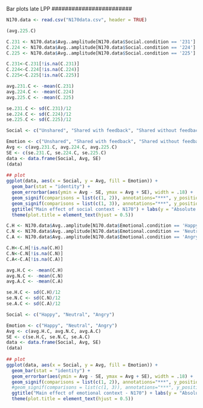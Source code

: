 ########################
Bar plots late LPP
########################
```r

N170.data <- read.csv("N170data.csv", header = TRUE)


```


```r
(avg.225.C)
```


```r
C.231 <- N170.data$Avg..amplitude[N170.data$Social.condition == '231']
C.224 <- N170.data$Avg..amplitude[N170.data$Social.condition == '224']
C.225 <- N170.data$Avg..amplitude[N170.data$Social.condition == '225']

C.231<-C.231[!is.na(C.231)]
C.224<-C.224[!is.na(C.224)]
C.225<-C.225[!is.na(C.225)]

avg.231.C <- -mean(C.231)
avg.224.C <- -mean(C.224)
avg.225.C <- -mean(C.225)

se.231.C <- sd(C.231)/12
se.224.C <- sd(C.224)/12
se.225.C <- sd(C.225)/12

Social <- c("Unshared", "Shared with feedback", "Shared without feedback")

Emotion <- c("Unshared", "Shared with feedback", "Shared without feedback") 
Avg <- c(avg.231.C, avg.224.C, avg.225.C)
SE <- c(se.231.C, se.224.C, se.225.C)
data <- data.frame(Social, Avg, SE)
(data)
 
## plot
ggplot(data, aes(x = Social, y = Avg, fill = Emotion)) +
  geom_bar(stat = "identity") +
  geom_errorbar(aes(ymin = Avg - SE, ymax = Avg + SE), width = .18) +
  geom_signif(comparisons = list(c(1, 2)), annotations="***", y_position = 2.4, tip_length = 0.03) +
  geom_signif(comparisons = list(c(1, 3)), annotations="***", y_position = 2.6, tip_length = 0.03) +
  ggtitle("Main effect of social context - N170") + labs(y = "Absolute avg. amplitude") +
  theme(plot.title = element_text(hjust = 0.5))

```

```r

C.H <- N170.data$Avg..amplitude[N170.data$Emotional.condition == 'Happy']
C.N <- N170.data$Avg..amplitude[N170.data$Emotional.condition == 'Neutral']
C.A <- N170.data$Avg..amplitude[N170.data$Emotional.condition == 'Angry']

C.H<-C.H[!is.na(C.H)]
C.N<-C.N[!is.na(C.N)]
C.A<-C.A[!is.na(C.A)]

avg.H.C <- -mean(C.H)
avg.N.C <- -mean(C.N)
avg.A.C <- -mean(C.A)

se.H.C <- sd(C.H)/12
se.N.C <- sd(C.N)/12
se.A.C <- sd(C.A)/12

Social <- c("Happy", "Neutral", "Angry")

Emotion <- c("Happy", "Neutral", "Angry") 
Avg <- c(avg.H.C, avg.N.C, avg.A.C)
SE <- c(se.H.C, se.N.C, se.A.C)
data <- data.frame(Social, Avg, SE)
(data)
 
## plot
ggplot(data, aes(x = Social, y = Avg, fill = Emotion)) +
  geom_bar(stat = "identity") +
  geom_errorbar(aes(ymin = Avg - SE, ymax = Avg + SE), width = .18) +
  geom_signif(comparisons = list(c(1, 2)), annotations="***", y_position = 2.4, tip_length = 0.03) +
  #geom_signif(comparisons = list(c(1, 3)), annotations="***", y_position = 2.6, tip_length = 0.03) +
  ggtitle("Main effect of emotional context - N170") + labs(y = "Absolute avg. amplitude") +
  theme(plot.title = element_text(hjust = 0.5))

```
